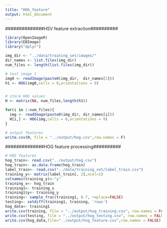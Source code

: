 ```yaml
---
title: "HOG_feature"
output: html_document
---
```


##############HSV feature extraction##########

```r
library(OpenImageR)
library(EBImage)
library("dplyr")

img_dir <- "../data/training_set/images/"
dir_names <- list.files(img_dir)
num_files <- length(list.files(img_dir))

# test image 1
img0 <- readImage(paste0(img_dir,  dir_names[1]))
h1 <- HOG(img0,cells = 8,orientations = 9)


# store HOG values
H <- matrix(NA, num_files,length(h1)) 

for(i in 1:num_files){
  img <- readImage(paste0(img_dir, dir_names[i]))
  H[i,] <- HOG(img,cells = 8,orientations = 9)
}

# output features
write.csv(H, file = "../output/hog.csv",row.names = F)
```

##############HOG feature processing##########

```r
# HOG features
hog_train<- read.csv("../output/hog.csv")
hog_train<- as.data.frame(hog_train)
label_train<- read.csv("../data/training_set/label_train.csv")
training_y<- matrix(label_train[, 2],ncol=1)
colnames(training_y)<-"y"
training_x<- hog_train
training1<- training_x
training1$y<- training_y
training<- sample_frac(training1, 0.7, replace=FALSE)
testing<- setdiff(training1, training, 'rows')
hog_data<- training1
write.csv(training, file = "../output/hog_training.csv", row.names = FALSE)
write.csv(testing, file = "../output/hog_testing.csv", row.names = FALSE)
write.csv(hog_data,file="../output/hog_feature.csv",row.names = FALSE)
```
